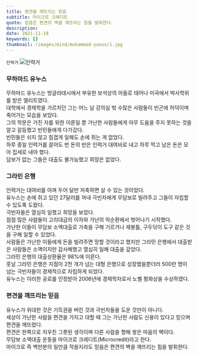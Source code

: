 ```yaml
---
title: 편견을 깨뜨리는 믿음
subtitle: 마이크로 크레디트
quote: 믿음은 편견의 벽을 깨뜨리는 힘을 발휘한다.  
description: 
date: 2021-11-18
keywords: []
thumbnail: /images/mind/muhammad-yunus/1.jpg
---
```


`인력거`
![인력거](/images/mind/muhammad-yunus/1.jpg)

### 무하마드 유누스
무하마드 유누스는 방글라데시에서 부유한 보석상의 아들로 태어나 미국에서 박사학위를 받은 엘리트였다.  
대학에서 경제학을 가르치던 그는 어느 날 강의실 밖 수많은 사람들이 빈곤에 허덕이며 죽어가는 모습을 보았다.  
그의 학문은 가진 자를 위한 이론일 뿐 가난한 사람들에게 아무 도움을 주지 못하는 것을 알고 갈등했고 빈민들에게 다가갔다.  
빈민들은 쉬지 않고 힘겹게 일해도 손에 쥐는 게 없었다.  
하루 종일 인력거를 끌어도 번 돈의 반은 인력거 대여비로 내고 하루 먹고 남은 돈은 모아 집세로 내야 했다.  
담보가 없는 그들은 대출도 불가능했고 희망은 없었다.  

### 그라민 은행
인력거는 대여비를 아껴 두어 달만 저축하면 살 수 있는 것이었다.  
유누스는 손에 쥐고 있던 27달러를 꺼내 극빈자에게 무담보로 빌려주고 그들이 자립할 수 있도록 도왔다.  
극빈자들은 열심히 일했고 희망을 보았다.  
점점 많은 사람들이 고리대금의 이자와 가난의 악순환에서 벗어나기 시작했다.  
가난한 이들이 무담보 소액대출로 가축을 구해 기르거나 재봉틀, 구두닦이 도구 같은 것을 구해 일할 수 있었다.  
사람들은 가난한 이들에게 돈을 빌려주면 망할 것이라고 했지만 그라민 은행에서 대출받은 사람들은 소액이지만 감사해했고 열심히 일해 대출을 갚았다.  
그라민 은행의 대출상환율은 98%에 이른다.  
훗날 그라민 은행은 지점이 2천 개가 넘는 대형 은행으로 성장했을뿐더러 500만 명이 넘는 극빈자들이 경제적으로 자립하게 되었다.  
유누스는 이러한 공로를 인정받아 2006년에 경제학자로서 노벨 평화상을 수상하였다.  

 
### 편견을 깨뜨리는 믿음
유누스가 위대한 것은 기득권을 버린 것과 극빈자들을 도운 것만이 아니다.  
세상이 가난한 사람을 편견을 가지고 대할 때 그는 가난한 사람도 신용이 있다고 믿으며 편견을 깨뜨렸다.  
편견은 한쪽으로 치우친 그릇된 생각이며 다른 사람을 향해 쌓은 마음의 벽이다.  
무담보 소액대출 운동을 마이크로 크레디트(Microcredit)라고 한다.  
마이크로 즉 백만분의 일만큼 작을지라도 믿음은 편견의 벽을 깨뜨리는 힘을 발휘한다.  